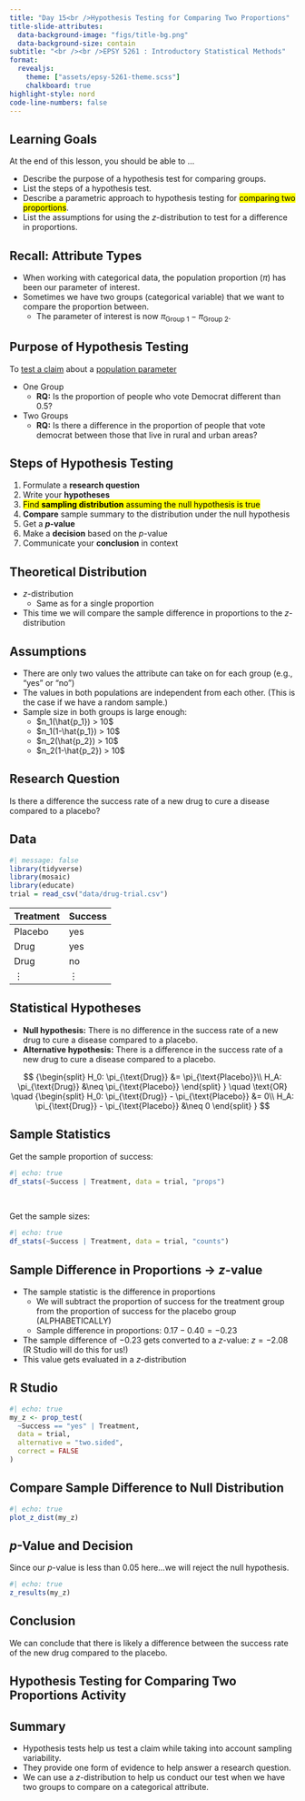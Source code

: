 ```yaml
---
title: "Day 15<br />Hypothesis Testing for Comparing Two Proportions"
title-slide-attributes:
  data-background-image: "figs/title-bg.png"
  data-background-size: contain
subtitle: "<br /><br />EPSY 5261 : Introductory Statistical Methods"
format:
  revealjs: 
    theme: ["assets/epsy-5261-theme.scss"]
    chalkboard: true
highlight-style: nord
code-line-numbers: false
---
```




## Learning Goals

At the end of this lesson, you should be able to ...

- Describe the purpose of a hypothesis test for comparing groups.
- List the steps of a hypothesis test.
- Describe a parametric approach to hypothesis testing for <mark>comparing two proportions</mark>.
- List the assumptions for using the *z*-distribution to test for a difference in proportions.


## Recall: Attribute Types

- When working with categorical data, the population proportion ($\pi$) has been our parameter of interest.
- Sometimes we have two groups (categorical variable) that we want to compare the proportion between.
  + The parameter of interest is now $\pi_{\text{Group 1}}-\pi_{\text{Group 2}}$.

  
  
  
## Purpose of Hypothesis Testing

To [test a claim]{style="text-decoration: underline;"} about a [population parameter]{style="text-decoration: underline;"}

- One Group
  + **RQ:** Is the proportion of people who vote Democrat different than 0.5?
- Two Groups 
  + **RQ:** Is there a difference in the proportion of people that vote democrat between those that live in rural and urban areas?


## Steps of Hypothesis Testing {#sec-slide-9}

1. Formulate a **research question**
2. Write your **hypotheses**
3. <mark>Find **sampling distribution** assuming the null hypothesis is true</mark>
4. **Compare** sample summary to the distribution under the null hypothesis
5. Get a **_p_-value**
6. Make a **decision** based on the *p*-value 
7. Communicate your **conclusion** in context


## Theoretical Distribution

- *z*-distribution
  + Same as for a single proportion
- This time we will compare the sample difference in proportions to the *z*-distribution


## Assumptions {.smaller}

- There are only two values the attribute can take on for each group (e.g., "yes" or "no")
- The values in both populations are independent from each other. (This is the case if we have a random sample.)
- Sample size in both groups is large enough:
  + $n_1(\hat{p_1}) > 10$
  + $n_1(1-\hat{p_1}) > 10$
  + $n_2(\hat{p_2}) > 10$
  + $n_2(1-\hat{p_2}) > 10$



## Research Question

Is there a difference the success rate of a new drug to cure a disease compared to a placebo?


## Data

```r
#| message: false
library(tidyverse)
library(mosaic)
library(educate)
trial = read_csv("data/drug-trial.csv")
```

| **Treatment**   | **Success** |
| --------------- | -------- |
| Placebo         | yes      |
| Drug            | yes      |
| Drug            | no       |
| &vellip;        | &vellip; |



## Statistical Hypotheses {.smaller}

- **Null hypothesis:** There is no difference in the success rate of a new drug to cure a disease compared to a placebo.
- **Alternative hypothesis:** There is a difference in the success rate of a new drug to cure a disease compared to a placebo.

$$
{\begin{split}
H_0: \pi_{\text{Drug}} &=    \pi_{\text{Placebo}}\\
H_A: \pi_{\text{Drug}} &\neq \pi_{\text{Placebo}}
\end{split}
} \quad \text{OR} \quad {\begin{split}
H_0: \pi_{\text{Drug}} - \pi_{\text{Placebo}} &= 0\\
H_A: \pi_{\text{Drug}} - \pi_{\text{Placebo}} &\neq 0
\end{split}
}
$$


## Sample Statistics

Get the sample proportion of success:

```r
#| echo: true
df_stats(~Success | Treatment, data = trial, "props")
```

<br />

Get the sample sizes:

```r
#| echo: true
df_stats(~Success | Treatment, data = trial, "counts")
```



## Sample Difference in Proportions → *z*-value 

- The sample statistic is the difference in proportions
   + We will subtract the proportion of success for the treatment group from the proportion of success for the placebo group (ALPHABETICALLY)
   + Sample difference in proportions: $0.17 - 0.40 = -0.23$
- The sample difference of $-0.23$ gets converted to a *z*-value:  $z = -2.08$ (R Studio will do this for us!)
- This value gets evaluated in a *z*-distribution


## R Studio



```r
#| echo: true
my_z <- prop_test(
  ~Success == "yes" | Treatment, 
  data = trial,
  alternative = "two.sided",
  correct = FALSE
) 
```


## Compare Sample Difference to Null Distribution

```r
#| echo: true
plot_z_dist(my_z)
```


## *p*-Value and Decision

Since our *p*-value is less than 0.05 here...we will reject the null hypothesis.


```r
#| echo: true
z_results(my_z)
```


## Conclusion

We can conclude that there is likely a difference between the success rate of the new drug compared to the placebo.



## Hypothesis Testing for Comparing Two Proportions Activity {.center background-image="figs/section-bg.png" background-size=contain}


## Summary

- Hypothesis tests help us test a claim while taking into account sampling variability.
- They provide one form of evidence to help answer a research question.
- We can use a *z*-distribution to help us conduct our test when we have two groups to compare on a categorical attribute.




